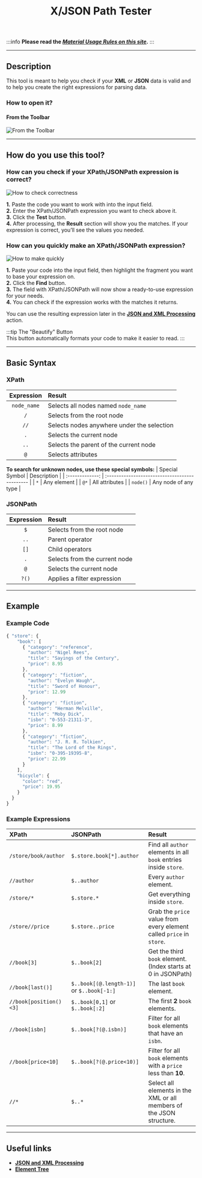 ﻿---
sidebar_position: 7
title: X/JSON Path Tester
description: Check the correctness of your XML and JSON data.
---
:::info **Please read the [*Material Usage Rules on this site*](../Disclaimer).**
:::
_______________________________________________

## Description
This tool is meant to help you check if your **XML** or **JSON** data is valid and to help you create the right expressions for parsing data.

### How to open it?
#### From the Toolbar
![From the Toolbar](./assets/JSON_Tester/JSON_Tester_pic1.png)

_______________________________________________

## How do you use this tool?
### How can you check if your XPath/JSONPath expression is correct?
![How to check correctness](./assets/JSON_Tester/JSON_Tester_pic2.png)

**1.** Paste the code you want to work with into the input field.  
**2.** Enter the XPath/JSONPath expression you want to check above it.  
**3.** Click the **Test** button.  
**4.** After processing, the **Result** section will show you the matches. If your expression is correct, you’ll see the values you needed.

### How can you quickly make an XPath/JSONPath expression?
![How to make quickly](./assets/JSON_Tester/JSON_Tester_pic3.png)

**1.** Paste your code into the input field, then highlight the fragment you want to base your expression on.  
**2.** Click the **Find** button.  
**3.** The field with XPath/JSONPath will now show a ready-to-use expression for your needs.  
**4.** You can check if the expression works with the matches it returns.

You can use the resulting expression later in the [**JSON and XML Processing**](../Data/JSON_XML) action.

:::tip The "Beautify" Button  
This button automatically formats your code to make it easier to read.
:::
_______________________________________________

## Basic Syntax

### XPath
| Expression      | Result                                         |
| :-------------: | :--------------------------------------------- |
| `node_name`     | Selects all nodes named `node_name`            |
| `/`             | Selects from the root node                     |
| `//`            | Selects nodes anywhere under the selection     |
| `.`             | Selects the current node                       |
| `..`            | Selects the parent of the current node         |
| `@`             | Selects attributes                             |

**To search for unknown nodes, use these special symbols:**
| Special Symbol  | Description                                    |
| :-------------: | :--------------------------------------------- |
| `*`             | Any element                                    |
| `@*`            | All attributes                                 |
| `node()`        | Any node of any type                           |

### JSONPath
| Expression      | Result                                         |
| :-------------: | :--------------------------------------------- |
| `$`             | Selects from the root node                     |
| `..`            | Parent operator                                |
| `[]`            | Child operators                                |
| `.`             | Selects from the current node                  |
| `@`             | Selects the current node                       |
| `?()`           | Applies a filter expression                    |
_______________________________________________

## Example

### Example Code
```js
{ "store": {
    "book": [ 
      { "category": "reference",
        "author": "Nigel Rees",
        "title": "Sayings of the Century",
        "price": 8.95
      },
      { "category": "fiction",
        "author": "Evelyn Waugh",
        "title": "Sword of Honour",
        "price": 12.99
      },
      { "category": "fiction",
        "author": "Herman Melville",
        "title": "Moby Dick",
        "isbn": "0-553-21311-3",
        "price": 8.99
      },
      { "category": "fiction",
        "author": "J. R. R. Tolkien",
        "title": "The Lord of the Rings",
        "isbn": "0-395-19395-8",
        "price": 22.99
      }
    ],
    "bicycle": {
      "color": "red",
      "price": 19.95
    }
  }
}
```

### Example Expressions
| XPath                | JSONPath                 | Result                                                                                     |
| :------------------- | :---------------------- | :---------------------------------------------------------------------------------------- |
| `/store/book/author` |   `$.store.book[*].author`   | Find all `author` elements in all `book` entries inside `store`.                         |
| `//author`           |   `$..author`                | Every `author` element.                                                                   |
| `/store/*`           |   `$.store.*`                | Get everything inside `store`.                                                            |
| `/store//price`      |   `$.store..price`           | Grab the `price` value from every element called `price` in `store`.                      |
| `//book[3]`          |   `$..book[2]`               | Get the third `book` element. (Index starts at 0 in JSONPath)                            |
| `//book[last()]`     |   `$..book[(@.length-1)]` or `$..book[-1:]` | The last `book` element.                                              |
| `//book[position()<3]` |   `$..book[0,1]` or `$..book[:2]`  | The first **2** `book` elements.                                                       |
| `//book[isbn]`       |   `$..book[?(@.isbn)]`           | Filter for all `book` elements that have an `isbn`.                                     |
| `//book[price<10]`   |   `$..book[?(@.price<10)]`       | Filter for all `book` elements with a `price` less than **10**.                        |
| `//*`                |   `$..*`                        | Select all elements in the XML or all members of the JSON structure.                    |
_______________________________________________

## Useful links
- [**JSON and XML Processing**](../Data/JSON_XML)
- [**Element Tree**](../pm/Interface/ElementTree)